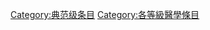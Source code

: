 {{Articles by Quality|topic=医学|project=医学|format=TOC}}
{{Wikipedia category}}
{{emptycat}}

{{catmore1|[[Wikipedia:医学專題|Wikipedia:医学專題]]}}

[[Category:典范级条目|Category:典范级条目]]
[[Category:各等級醫學條目|Category:各等級醫學條目]]